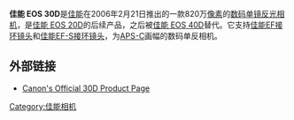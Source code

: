 {{Distinguish2|2000年发布的[[佳能_EOS_D30|佳能 EOS D30]]}}
{{Infobox Digicam |
  model   = [[Canon_EOS|Canon EOS]] 30D |
  image = [[Image:Canon_EOS_30D.jpg|300px]] |
  kind   = [[Digital_single-lens_reflex_camera|Digital Single-lens reflex]] |
  sensor   = 22.5 mm x 15.0 mm [[CMOS|CMOS]] |
  res = 3,504 × 2,336 (8.2 [[megapixel|megapixel]]s) |
  lens = Interchangeable ([[Canon_EF_lens_mount|EF]], [[Canon_EF-S_lens_mount|EF-S]]) |
  viewfinder = Optical |
  storage = [[CompactFlash|CompactFlash]] (CF) (Type I or Type II) and [[Microdrive|Microdrive]] / max 8GB |
  shutter = electronic focal-plane |
  shutterRange = 30 s to 1/8000 s |
  metering = TTL, full aperture, zones |
  emode = Full auto, programmed, shutter-priority, aperture priority, manual |
  mmode = Evaluative, Partial, Spot, C/Wgt Average |
  farea = 9 user points |
  fmode = One-shot, AI Servo, AI-Focus, Manual |
  cont = up to 5.0 frames/s |
  speedRange = 100-3200 in 1/3 EV steps|
  rearLCD = 2.5 in (63 mm), 230,000 pixels |
  flbkt = none |
  fcbkt = none |
  WB = 6 presets, Auto, custom, and WB by colour temperature 2800–10000 [[kelvin|kelvin]]s, 100 K steps |
  wbbkt = 3 images, +/-3 levels |
  flash = pop-up, sync at 1/250 second |
  dimensions = 144 x 105.5 x 73.5 mm |
  weight = 700 g (body only) |
  battery = Li-Ion BP-511A rechargeable|
  obp = BP-511A, BP-514, BP-511, BP-512.<br>BG-E2 [[battery_grip|grip]] allows use of AA batteries.|
  madeIn = [[Japan|Japan]]|
}}
'''佳能 EOS 30D'''是[[佳能|佳能]]在2006年2月21日推出的一款820万[[像素|像素]]的[[数码单镜反光相机|数码单镜反光相机]]，是[[佳能_EOS_20D|佳能 EOS 20D]]的后续产品，之后被[[佳能_EOS_40D|佳能 EOS 40D]]替代。它支持[[佳能EF接环镜头|佳能EF接环镜头]]和[[佳能EF-S接环镜头|佳能EF-S接环镜头]]，为[[APS-C|APS-C]]画幅的数码单反相机。

== 外部链接 ==
*[http://consumer.usa.canon.com/ir/controller?act=ModelDetailAct&fcategoryid=139&modelid=12929 Canon's Official 30D Product Page]{{Wayback|url=http://consumer.usa.canon.com/ir/controller?act=ModelDetailAct&fcategoryid=139&modelid=12929 |date=20060510011338 }}

{{Canon DSLR cameras}}

[[Category:佳能相机|Category:佳能相机]]